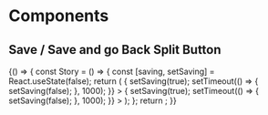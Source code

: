 

# Components

<Meta title="Docs/@comet/admin/savesplitbutton" />

## Save / Save and go Back Split Button

<Canvas>
    <Story name="Save / Save and go back">
        {() => {
            const Story = () => {
                const [saving, setSaving] = React.useState(false);
                return (
                    <SaveSplitButton localStorageKey={"Page1.SaveSplitButton"} variant={"contained"} color={"primary"}>
                        <SaveButton
                            saving={saving}
                            onClick={() => {
                                setSaving(true);
                                setTimeout(() => {
                                    setSaving(false);
                                }, 1000);
                            }}
                        >
                            <FormattedMessage id={"comet.save"} defaultMessage={"Save"} />
                        </SaveButton>
                        <SaveButton
                            saving={saving}
                            onClick={() => {
                                setSaving(true);
                                setTimeout(() => {
                                    setSaving(false);
                                }, 1000);
                            }}
                        >
                            <FormattedMessage id={"comet.saveAndGoBack"} defaultMessage={"Save and Go Back"} />
                        </SaveButton>
                    </SaveSplitButton>
                );
            };
            return <Story />;
        }}
    </Story>
</Canvas>
